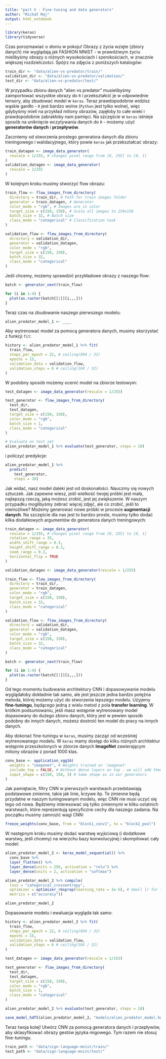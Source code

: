 ```yaml
---
title: "part V - Fine-tuning and data generators"
author: "Michał Maj"
output: html_notebook
---
```


```r
library(keras)
library(tidyverse)
```

Czas porozmawiać o słoniu w pokoju! Obrazy z życia wzięte (zbiory danych) nie wyglądają jak FASHION MNIST - w prawdziwym życiu mielibyśmy obrazy o różnych wysokościach i szerokościach, w znacznie większej rozdzielczości. Spójrz na zdjęcia z poniższych katalogów:

```r
train_dir <- "data/alien-vs-predator/train/"
validation_dir <- "data/alien-vs-predator/validation/"
test_dir <- "data/alien-vs-predator/test/"
```

W przypadku zbioru danych "alien vs predator" musielibyśmy zaimportować wszystkie obrazy do `R` i przekształcić je w odpowiednie tensory, aby zbudować model w `keras`. Teraz prawdopodobnie widzisz wąskie gardło - `R` jest bardzo wolne (`Python` jest tylko wolne), więc gdybyśmy mieli na przykład miliony obrazów, zajęłoby to całe wieki i prawdopodobnie zabrakłoby nam pamięci. Na szczęście w `keras` istnieje sposób na uniknięcie wczytywania danych do `R` - możemy użyć **generatorów danych** i **przepływów**.

Zaczniemy od stworzenia prostego generatora danych dla zbioru treningowego i walidacyjnego, który powie `keras` jak przekształcać obrazy:

```r
train_datagen <- image_data_generator(
  rescale = 1/255, # changes pixel range from [0, 255] to [0, 1]
)
validation_datagen <- image_data_generator(
  rescale = 1/255
)
```

W kolejnym kroku musimy stworzyć flow obrazu:

```r
train_flow <- flow_images_from_directory(
  directory = train_dir, # Path for train images folder
  generator = train_datagen, # Generator
  color_mode = "rgb", # Images are in color
  target_size = c(150, 150), # Scale all images to 150x150
  batch_size = 32, # Batch size
  class_mode = "categorical" # Classification task
)

validation_flow <- flow_images_from_directory(
  directory = validation_dir,
  generator = validation_datagen,
  color_mode = "rgb",
  target_size = c(150, 150),
  batch_size = 32,
  class_mode = "categorical"
)
```

Jeśli chcemy, możemy sprawdzić przykładowe obrazy z naszego flow:

```r
batch <- generator_next(train_flow)

for (i in 1:4) {
  plot(as.raster(batch[[1]][i,,,]))
}
```

Teraz czas na zbudowanie naszego pierwszego modelu:

```r
alien_predator_model_1 <- ____
```

Aby wytrenować model za pomocą generatora danych, musimy skorzystać z funkcji `fit`:

```r
history <- alien_predator_model_1 %>% fit(
  train_flow, 
  steps_per_epoch = 22, # ceiling(694 / 32)
  epochs = 15,
  validation_data = validation_flow,
  validation_steps = 6 # ceiling(184 / 32)
)
```

W podobny sposób możemy ocenić model na zbiorze testowym:

```r
test_datagen <- image_data_generator(rescale = 1/255)

test_generator <- flow_images_from_directory(
  test_dir,
  test_datagen,
  target_size = c(150, 150),
  color_mode = "rgb",
  batch_size = 1,
  class_mode = "categorical"
)

# Evaluate on test set
alien_predator_model_1 %>% evaluate(test_generator, steps = 18)
```

i policzyć predykcje:

```r
alien_predator_model_1 %>%
  predict(
    test_generator,
    steps = 18)
```

Jak widać, nasz model daleki jest od doskonałości. Nauczmy się nowych sztuczek. Jak zapewne wiesz, jeśli wielkość twojej próbki jest mała, najlepszą rzeczą, jaką możesz zrobić, jest jej zwiększenie. W naszym przypadku moglibyśmy zebrać więcej zdjęć, ale co zrobić, jeśli to niemożliwe? Możemy generować nowe próbki w procesie **augmentacji danych**. Na szczęście dla nas jest to bardzo proste, musimy tylko dodać kilka dodatkowych argumentów do generatora danych treningowych:

```r
train_datagen <- image_data_generator(
  rescale = 1/255, # changes pixel range from [0, 255] to [0, 1]
  rotation_range = 35,
  width_shift_range = 0.3,
  height_shift_range = 0.3,
  zoom_range = 0.2,
  horizontal_flip = TRUE
)

validation_datagen <- image_data_generator(rescale = 1/255)

train_flow <- flow_images_from_directory(
  directory = train_dir,
  generator = train_datagen,
  color_mode = "rgb",
  target_size = c(150, 150),
  batch_size = 32,
  class_mode = "categorical"
)

validation_flow <- flow_images_from_directory(
  directory = validation_dir,
  generator = validation_datagen,
  color_mode = "rgb",
  target_size = c(150, 150),
  batch_size = 32,
  class_mode = "categorical"
)

batch <- generator_next(train_flow)

for (i in 1:4) {
  plot(as.raster(batch[[1]][i,,,]))
}
```

Od tego momentu budowanie architektury CNN i dopasowywanie modelu wyglądałoby dokładnie tak samo, ale jest jeszcze jedna bardzo potężna metoda, której możemy użyć do stworzenia lepszego modelu. Użyjemy **fine-tuningu**, będącego jedną z wielu metod z pola **transfer learning**. W krótkim podsumowaniu, jeśli masz wstępnie wytrenowany model dopasowany do dużego zbioru danych, który jest w pewien sposób podobny do innych danych, możesz dostroić ten model do pracy na innych danych.

Aby dokonać fine-tuningu w `keras`, musimy zacząć od wcześniej wytrenowanego modelu. W `keras` mamy dostęp do kilku różnych architektur wstępnie przeszkolonych w zbiorze danych **ImageNet** zawierającym miliony obrazów z ponad 1000 klas.

```r
conv_base <- application_vgg16(
  weights = "imagenet", # Weights trained on 'imagenet'
  include_top = FALSE, # Without dense layers on top - we will add them later
  input_shape = c(150, 150, 3) # Same shape as in our generators
)
```

Jak pamiętacie, filtry CNN w pierwszych warstwach przedstawiają podstawowe zmienne, takie jak linie, krzywe itp. Te zmienne będą przydatne w naszym tuningowanym modelu, więc CNN nie musi uczyć się tego od nowa. Będziemy interesować się tylko zmiennymi w kilku ostatnich warstwach, które reprezentują specyficzne cechy dla naszego zadania. Na początku musimy zamrozić wagi CNN:

```r
freeze_weights(conv_base, from = "block1_conv1", to = "block2_pool")
```

W następnym kroku musimy dodać warstwę wyjściową (i dodatkowe warstwy, jeśli chcemy) na wierzchu bazy konwolucyjnej i skompilować cały model:

```r
alien_predator_model_2 <- keras_model_sequential() %>%
  conv_base %>%
  layer_flatten() %>%
  layer_dense(units = 256, activation = "relu") %>%
  layer_dense(units = 2, activation = "softmax")

alien_predator_model_2 %>% compile(
  loss = "categorical_crossentropy",
  optimizer = optimizer_rmsprop(learning_rate = 1e-5), # Small lr for fine-tuning
  metrics = c("accuracy"))

alien_predator_model_2
```

Dopasowanie modelu i ewaluacja wygląda tak samo:

```r
history <- alien_predator_model_2 %>% fit(
  train_flow, 
  steps_per_epoch = 22, # ceiling(694 / 32)
  epochs = 15,
  validation_data = validation_flow,
  validation_steps = 6 # ceiling(184 / 32)
)

test_datagen <- image_data_generator(rescale = 1/255)

test_generator <- flow_images_from_directory(
  test_dir,
  test_datagen,
  target_size = c(150, 150),
  color_mode = "rgb",
  batch_size = 1,
  class_mode = "categorical"
)

alien_predator_model_2 %>% evaluate(test_generator, steps = 18)

save_model_hdf5(alien_predator_model_2, "models/alien_predator_model.hdf5")
```

Teraz twoja kolej! Utwórz CNN za pomocą generatora danych i przepływów, aby sklasyfikować obrazy gestów języka migowego. Tym razem nie stosuj fine-tuningu.

```r
train_path <- "data/sign-language-mnist/train/"
test_path <- "data/sign-language-mnist/test/"
```
